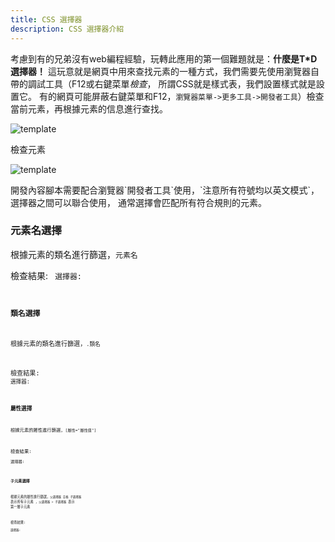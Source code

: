```yaml
---
title: CSS 選擇器
description: CSS 選擇器介紹
---
```


考慮到有的兄弟沒有web編程經驗，玩轉此應用的第一個難題就是：**什麼是T*D選擇器！**
這玩意就是網頁中用來查找元素的一種方式，我們需要先使用瀏覽器自帶的調試工具（F12或右鍵菜單*檢查*，
所謂CSS就是樣式表，我們設置樣式就是設置它。
有的網頁可能屏蔽右鍵菜單和F12，`瀏覽器菜單->更多工具->開發者工具`）檢查當前元素，再根據元素的信息進行查找。

![template](/script-dog-doc/imgs/chrome-tools.jpg)

檢查元素

![template](/script-dog-doc/imgs/inspect-el.jpg)

<Aside>
    開發內容腳本需要配合瀏覽器`開發者工具`使用，`注意所有符號均以英文模式`，選擇器之間可以聯合使用，
    通常選擇會匹配所有符合規則的元素。
</Aside>

### 元素名選擇
根據元素的類名進行篩選，`元素名`

檢查結果:
<Code lang='html' code='<div>xxx</div>'/>
選擇器:
<Code lang='css' code='div'/>
### 類名選擇
根據元素的類名進行篩選，`.類名`

檢查結果:
<Code lang='html' code='<div class="box">xxx</div>'/>
選擇器:
<Code lang='css' code='.box'/>

### 屬性選擇
根據元素的屬性進行篩選，`[屬性="屬性值"]`

檢查結果:
<Code lang='html' code='<div class="box" title="hello">xxx</div>'/>
選擇器:
<Code lang='css' code='[title="hello"] /**或者**/ .box[title="hello"]'/>

### 子元素選擇
根據元素的屬性進行篩選，`父選擇器 空格 子選擇器` 表示所有子元素 ，`父選擇器 > 子選擇器` 表示 第一層子元素

檢查結果:
<Code lang='html' code='<div class="box"><span class="child">world</span></div>'/>
選擇器:
<Code lang='css' code='.box .world /**或者**/ .box>.world'/>
